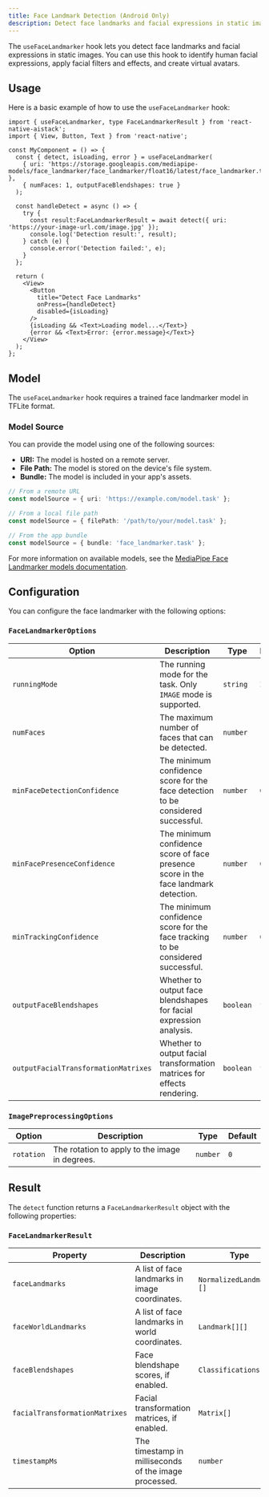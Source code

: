 ```yaml
---
title: Face Landmark Detection (Android Only)
description: Detect face landmarks and facial expressions in static images.
---
```



The `useFaceLandmarker` hook lets you detect face landmarks and facial expressions in static images. You can use this hook to identify human facial expressions, apply facial filters and effects, and create virtual avatars.

## Usage

Here is a basic example of how to use the `useFaceLandmarker` hook:

```tsx
import { useFaceLandmarker, type FaceLandmarkerResult } from 'react-native-aistack';
import { View, Button, Text } from 'react-native';

const MyComponent = () => {
  const { detect, isLoading, error } = useFaceLandmarker(
    { uri: 'https://storage.googleapis.com/mediapipe-models/face_landmarker/face_landmarker/float16/latest/face_landmarker.task' },
    { numFaces: 1, outputFaceBlendshapes: true }
  );

  const handleDetect = async () => {
    try {
      const result:FaceLandmarkerResult = await detect({ uri: 'https://your-image-url.com/image.jpg' });
      console.log('Detection result:', result);
    } catch (e) {
      console.error('Detection failed:', e);
    }
  };

  return (
    <View>
      <Button
        title="Detect Face Landmarks"
        onPress={handleDetect}
        disabled={isLoading}
      />
      {isLoading && <Text>Loading model...</Text>}
      {error && <Text>Error: {error.message}</Text>}
    </View>
  );
};
```

## Model

The `useFaceLandmarker` hook requires a trained face landmarker model in TFLite format.

### Model Source

You can provide the model using one of the following sources:

- **URI:** The model is hosted on a remote server.
- **File Path:** The model is stored on the device's file system.
- **Bundle:** The model is included in your app's assets.

```ts
// From a remote URL
const modelSource = { uri: 'https://example.com/model.task' };

// From a local file path
const modelSource = { filePath: '/path/to/your/model.task' };

// From the app bundle
const modelSource = { bundle: 'face_landmarker.task' };
```

For more information on available models, see the [MediaPipe Face Landmarker models documentation](https://ai.google.dev/edge/mediapipe/solutions/vision/face_landmarker/index#models).

## Configuration

You can configure the face landmarker with the following options:

### `FaceLandmarkerOptions`

| Option                               | Description                                                                         | Type      | Default |
| ------------------------------------ | ----------------------------------------------------------------------------------- | --------- | ------- |
| `runningMode`                        | The running mode for the task. Only `IMAGE` mode is supported.                      | `string`  | `IMAGE` |
| `numFaces`                           | The maximum number of faces that can be detected.                                   | `number`  | `1`     |
| `minFaceDetectionConfidence`         | The minimum confidence score for the face detection to be considered successful.    | `number`  | `0.5`   |
| `minFacePresenceConfidence`          | The minimum confidence score of face presence score in the face landmark detection. | `number`  | `0.5`   |
| `minTrackingConfidence`              | The minimum confidence score for the face tracking to be considered successful.     | `number`  | `0.5`   |
| `outputFaceBlendshapes`              | Whether to output face blendshapes for facial expression analysis.                  | `boolean` | `false` |
| `outputFacialTransformationMatrixes` | Whether to output facial transformation matrices for effects rendering.             | `boolean` | `false` |

### `ImagePreprocessingOptions`

| Option      | Description                                | Type     | Default |
| ----------- | ------------------------------------------ | -------- | ------- |
| `rotation`  | The rotation to apply to the image in degrees. | `number` | `0`     |

## Result

The `detect` function returns a `FaceLandmarkerResult` object with the following properties:

### `FaceLandmarkerResult`

| Property                       | Description                                           | Type                           |
| ------------------------------ | ----------------------------------------------------- | ------------------------------ |
| `faceLandmarks`                | A list of face landmarks in image coordinates.        | `NormalizedLandmark[][]`       |
| `faceWorldLandmarks`           | A list of face landmarks in world coordinates.        | `Landmark[][]`       |
| `faceBlendshapes`              | Face blendshape scores, if enabled.                   | `Classifications[]`            |
| `facialTransformationMatrixes` | Facial transformation matrices, if enabled.           | `Matrix[]` |
| `timestampMs`                  | The timestamp in milliseconds of the image processed. | `number`                       |
